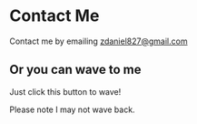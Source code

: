 
# Contact Me

Contact me by emailing <zdaniel827@gmail.com>

## Or you can wave to me

Just click this button to wave!

<Wave />

Please note I may not wave back.